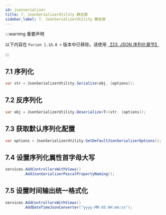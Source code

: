 ```yaml
---
id: jsonserializer
title: 7. JsonSerializerUtility 静态类
sidebar_label: 7. JsonSerializerUtility 静态类
---
```


:::warning 重要声明

以下内容在 `Furion 1.16.0 +` 版本中已移除。请使用 [【23. JSON 序列化章节】](../json-serialization)

:::

## 7.1 序列化

```cs
var str = JsonSerializerUtility.Serialize(obj, [options]);
```

## 7.2 反序列化

```cs
var obj = JsonSerializerUtility.Deserialize<T>(str, [options]);
```

## 7.3 获取默认序列化配置

```cs
var options = JsonSerializerUtility.GetDefaultJsonSerializerOptions();
```

## 7.4 设置序列化属性首字母大写

```cs {2}
services.AddControllersWithViews()
        .AddJsonSerializerPascalPropertyNaming();
```

## 7.5 设置时间输出统一格式化

```cs {2}
services.AddControllersWithViews()
        .AddDateTimeJsonConverter("yyyy-MM-dd HH:mm:ss");
```
